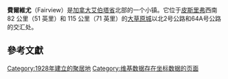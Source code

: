{{Expand language|1=en|time=2021-02-03T06:45:01+00:00}}

{{Infobox settlement
|name=费尔维尤
|area_land_sq_mi=|population_as_of=2016|area_metro_sq_mi=|area_metro_km2=|area_urban_sq_mi=|area_urban_km2=|area_water_percent=|area_water_sq_mi=|area_total_sq_mi=|population_note=|area_water_km2=|area_land_km2=11.36|area_total_km2=|area_footnotes=|elevation_m=670|elevation_footnotes=<ref>{{cite web | url=http://www.safetycodes.ab.ca/Public/Documents/PSSSOP_Handbook_Version_12_Online_Feb_21_2012b.pdf | title=Alberta Private Sewage Systems 2009 Standard of Practice Handbook: Appendix A.3 Alberta Design Data (A.3.A. Alberta Climate Design Data by Town) | publisher=Safety Codes Council | type=PDF | pages=212–215 (PDF pages 226–229) | date=January 2012 | access-date=October 8, 2013 | archive-date=2013-10-16 | archive-url=https://web.archive.org/web/20131016085027/http://www.safetycodes.ab.ca/Public/Documents/PSSSOP_Handbook_Version_12_Online_Feb_21_2012b.pdf | dead-url=yes }}</ref>
|population_total=2998 <!-- 2016 StatCan population only per [[WP:CANPOP|WP:CANPOP]];  do not replace with latest municipal census population count; this municipal census population count can go in the population_blank1_title and population_blank1 parameters further below and can be noted in the article body (so long as it doesn't replace the 2016 StatCan population in the body). -->
|leader_name2={{link-en|Arnold Viersen|Arnold Viersen}}([[加拿大保守黨|Cons]])|utc_offset=−7
|blank_info=[[艾伯塔省2号省道|艾伯塔省2号省道]]<br/>{{link-en|Alberta Highway 64}}
|blank_name={{link-en|Highways|List of Alberta provincial highways}}
|area_code=|postal_code={{link-en|T0H 1L0|List of T Postal Codes of Canada}}
|postal_code_type=邮政编码|utc_offset_DST=−6|timezone_DST=[[北美山區時間|北美山區夏令時間]]|timezone=[[北美山區時間|北美山區時間]]|population_density_km2=264|population_density_urban_sq_mi=|population_density_urban_km2=|population_urban=|population_density_metro_sq_mi=|population_density_metro_km2=|population_metro=|population_density_sq_mi=
|official_name=费尔维尤镇<br>Town of Fairview|motto=Heart of the Peace Country!|subdivision_name=[[加拿大|加拿大]]|subdivision_type=国家|coordinates={{coord|56|04|18|N|118|23|34|W|region:CA-AB|display=inline,title}}|pushpin_map_caption=Location in Alberta##Location in MD of Fairview|pushpin_map=|map_caption=城镇边界|image_map=CAN AB 0106 Fairview TOWN Map.svg|image_shield=|subdivision_name1=[[阿尔伯塔省|阿尔伯塔省]]
|website={{URL|www.fairview.ca}}}}
{{Other uses|費爾維尤}}
'''費爾維尤'''（Fairview）是[[加拿大|加拿大]][[艾伯塔省|艾伯塔省]]北部的一个小镇。它位于[[皮斯里弗_(艾伯塔省)|皮斯里弗]]西南 82 公里（51 英里）和 115 公里（71 英里）的[[大草原城|大草原城]]以北2号公路和64A号公路的交汇处。

==參考文獻==
{{Reflist}}

{{Canada-stub}}

[[Category:1928年建立的聚居地|Category:1928年建立的聚居地]]
[[Category:维基数据存在坐标数据的页面|Category:维基数据存在坐标数据的页面]]